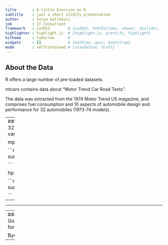 ```yaml
---
title       : A little Exercise on R	
subtitle    : just a short slidify presentation
author      : Surya kallakuri
job         : IT Consultant
framework   : io2012        # {io2012, html5slides, shower, dzslides, ...}
highlighter : highlight.js  # {highlight.js, prettify, highlight}
hitheme     : tomorrow      # 
widgets     : []            # {mathjax, quiz, bootstrap}
mode        : selfcontained # {standalone, draft}
---
```


## About the Data

R offers a large number of pre-loaded datasets.

mtcars contains data about "Motor Trend Car Road Tests".

The data was extracted from the 1974 Motor Trend US magazine, and comprises fuel consumption and 10 aspects of automobile design and performance for 32 automobiles (1973-74 models).

---
### A data frame with 32 observations on 11 variables.

mpg


```r
summary(mtcars$mpg)

```

hp

```r
summary(mtcars$hp)

```


---

---

---
### Goodbye for now

Bye

---

